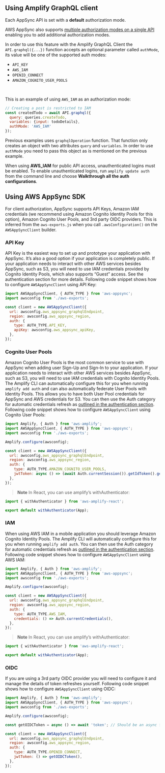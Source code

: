 ## Using Amplify GraphQL client

Each AppSync API is set with a __default__ authorization mode.

AWS AppSync also supports [multiple authorization modes on a single API](https://docs.aws.amazon.com/appsync/latest/devguide/security.html#using-additional-authorization-modes) enabling you to add additional authorization modes.

In order to use this feature with the Amplify GraphQL Client the `API.graphql({...})` function accepts an optional parameter called `authMode`, its value will be one of the supported auth modes:

- `API_KEY`
- `AWS_IAM`
- `OPENID_CONNECT`
- `AMAZON_COGNITO_USER_POOLS`

<br />

This is an example of using `AWS_IAM` as an authorization mode:

```javascript
// Creating a post is restricted to IAM 
const createdTodo = await API.graphql({
  query: queries.createTodo,
  variables: {input: todoDetails},
  authMode: 'AWS_IAM'
});
```

Previous examples uses `graphqlOperation` function. That function only creates an object with two attributes `query` and `variables`. In order to use `authMode` you need to pass this object as is mentioned on the previous example.

<Callout>

When using __AWS_IAM__ for public API access, unauthenticated logins must be enabled. To enable unauthenticated logins, run `amplify update auth` from the command line and choose __Walkthrough all the auth configurations__.

</Callout>

## Using AWS AppSync SDK

For client authorization, AppSync supports API Keys, Amazon IAM credentials (we recommend using Amazon Cognito Identity Pools for this option), Amazon Cognito User Pools, and 3rd party OIDC providers. This is inferred from the `aws-exports.js` when you call `.awsConfiguration()` on the `AWSAppSyncClient` builder.

### API Key

API Key is the easiest way to set up and prototype your application with AppSync. It’s also a good option if your application is completely public. If your application needs to interact with other AWS services besides AppSync, such as S3, you will need to use IAM credentials provided by Cognito Identity Pools, which also supports “Guest” access. See the authentication section for more details. Following code snippet shows how to configure `AWSAppSyncClient` using API Key:

```js
import AWSAppSyncClient, { AUTH_TYPE } from 'aws-appsync';
import awsconfig from './aws-exports';

const client = new AWSAppSyncClient({
  url: awsconfig.aws_appsync_graphqlEndpoint,
  region: awsconfig.aws_appsync_region,
  auth: {
    type: AUTH_TYPE.API_KEY,
    apiKey: awsconfig.aws_appsync_apiKey,
  },
});
```


### Cognito User Pools

Amazon Cognito User Pools is the most common service to use with AppSync when adding user Sign-Up and Sign-In to your application. If your application needs to interact with other AWS services besides AppSync, such as S3, you will need to use IAM credentials with Cognito Identity Pools. The Amplify CLI can automatically configure this for you when running `amplify add auth` and can also automatically federate User Pools with Identity Pools. This allows you to have both User Pool credentials for AppSync and AWS credentials for S3. You can then use the Auth category for automatic credentials refresh as [outlined in the authentication section](/lib/auth/getting-started). Following code snippet shows how to configure `AWSAppSyncClient` using Cognito User Pools:

```js
import Amplify, { Auth } from 'aws-amplify';
import AWSAppSyncClient, { AUTH_TYPE } from 'aws-appsync';
import awsconfig from './aws-exports';

Amplify.configure(awsconfig);

const client = new AWSAppSyncClient({
  url: awsconfig.aws_appsync_graphqlEndpoint,
  region: awsconfig.aws_appsync_region,
  auth: {
    type: AUTH_TYPE.AMAZON_COGNITO_USER_POOLS,
    jwtToken: async () => (await Auth.currentSession()).getIdToken().getJwtToken(),
  },
});
```

> **Note** In React, you can use amplify’s withAuthenticator:

```js
import { withAuthenticator } from 'aws-amplify-react';

export default withAuthenticator(App);
```

### IAM

When using AWS IAM in a mobile application you should leverage Amazon Cognito Identity Pools. The Amplify CLI will automatically configure this for you when running `amplify add auth`. You can then use the Auth category for automatic credentials refresh as [outlined in the authentication section](/lib/auth/getting-started). Following code snippet shows how to configure `AWSAppSyncClient` using AWS IAM:

```js
import Amplify, { Auth } from 'aws-amplify';
import AWSAppSyncClient, { AUTH_TYPE } from 'aws-appsync';
import awsconfig from './aws-exports';

Amplify.configure(awsconfig);

const client = new AWSAppSyncClient({
  url: awsconfig.aws_appsync_graphqlEndpoint,
  region: awsconfig.aws_appsync_region,
  auth: {
    type: AUTH_TYPE.AWS_IAM,
    credentials: () => Auth.currentCredentials(),
  },
});
```

> **Note** In React, you can use amplify’s withAuthenticator:

```js
import { withAuthenticator } from 'aws-amplify-react';

export default withAuthenticator(App);
```

### OIDC

If you are using a 3rd party OIDC provider you will need to configure it and manage the details of token refreshes yourself. Following code snippet shows how to configure `AWSAppSyncClient` using OIDC:


```js
import Amplify, { Auth } from 'aws-amplify';
import AWSAppSyncClient, { AUTH_TYPE } from 'aws-appsync';
import awsconfig from './aws-exports';

Amplify.configure(awsconfig);

const getOIDCToken = async () => await 'token'; // Should be an async function that handles token refresh

const client = new AWSAppSyncClient({
  url: awsconfig.aws_appsync_graphqlEndpoint,
  region: awsconfig.aws_appsync_region,
  auth: {
    type: AUTH_TYPE.OPENID_CONNECT,
    jwtToken: () => getOIDCToken(),
  },
});
```
